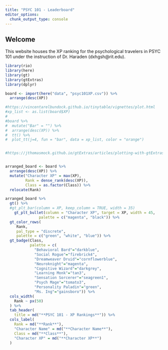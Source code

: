 ```yaml
---
title: "PSYC 101 - Leaderboard"
editor_options: 
  chunk_output_type: console
---
```


## Welcome {#welcome}

This website houses the XP ranking for the psychological travelers in PSYC 101 under the instruction of Dr. Haraden (dxhgsh@rit.edu). 



```r
library(rio)
library(here)
library(gt)
library(gtExtras)
library(dplyr)

board <- import(here("data", "psyc101XP.csv")) %>% 
  arrange(desc(XP))

#https://vincentarelbundock.github.io/tinytable/vignettes/plot.html
#xp_list <- as.list(board$XP)
#
#board %>% 
#  mutate("Bar" = "") %>% 
#  arrange(desc(XP)) %>% 
#  tt() %>% 
#  plot_tt(j=4, fun = "bar", data = xp_list, color = "orange")


#https://jthomasmock.github.io/gtExtras/articles/plotting-with-gtExtras.html


arranged_board <- board %>% 
  arrange(desc(XP)) %>% 
  mutate("Character XP" = max(XP), 
         Rank = dense_rank(desc(XP)),
         Class = as.factor(Class)) %>% 
  relocate(Rank)

arranged_board %>% 
  gt() %>%
  #gt_plt_bar(column = XP, keep_column = TRUE, width = 35) 
    gt_plt_bullet(column = "Character XP", target = XP, width = 45,
               palette = c("magenta", "black")) %>%
  gt_color_rows(
     Rank, 
     pal_type = "discrete", 
     palette = c("green", "white", "blue")) %>% 
  gt_badge(Class, 
           palette = c(
             "Behavioral Bard"="darkblue",
             "Social Rogue"="firebrick4",
             "Dreamweaver Druid"="cornflowerblue",
             "Neuroknight"="magenta",
             "Cognitive Wizard"="darkgrey",
             "Learning Monk"="tan3",
             "Sensation Sorcerer"="seagreen1",
             "Psych Mage"="tomato3",
             "Personality Paladin"="green",
             "Ms. Ing"="gainsboro")) %>% 
  cols_width(
    Rank ~ px(50)
  ) %>% 
  tab_header(
    title = md("**PSYC 101 - XP Rankings**")) %>% 
  cols_label(
    Rank = md("**Rank**"), 
    "Character Name" = md("**Character Name**"),
    Class = md("**Class**"), 
    "Character XP" = md("**Character XP**")
  ) 

  


```
